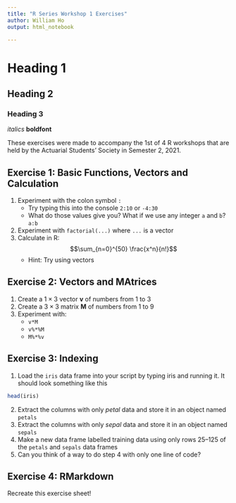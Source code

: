 ```yaml
---
title: "R Series Workshop 1 Exercises"
author: William Ho
output: html_notebook

---
```


# Heading 1
## Heading 2
### Heading 3

*italics*
**boldfont**

These exercises were made to accompany the 1st of 4 R workshops that are held by
the Actuarial Students' Society in Semester 2, 2021.

## Exercise 1: Basic Functions, Vectors and Calculation

1. Experiment with the colon symbol `:`
    - Try typing this into the console `2:10` or `-4:30`
    - What do those values give you? What if we use any integer `a` and `b`? `a:b`
1. Experiment with `factorial(...)` where `...` is a vector
1. Calculate in R: \LARGE $$\sum_{n=0}^{50} \frac{x^n}{n!}$$ \normalsize
    - Hint: Try using vectors
    
## Exercise 2: Vectors and MAtrices
1. Create a $1 \times 3$ vector **v** of numbers from 1 to 3
1. Create a $3 \times 3$ matrix **M** of numbers from 1 to 9
1. Experiment with:
    - `v*M`
    - `v%*%M`
    - `M%*%v`

## Exercise 3: Indexing

1. Load the `iris` data frame into your script by typing iris and running it. It should look something like this
```r
head(iris)
```
2. Extract the columns with only *petal* data and store it in an object named `petals`
1. Extract the columns with only *sepal* data and store it in an object named `sepals`
1. Make a new data frame labelled training data using only rows 25--125 of the `petals` and `sepals` data frames 
1. Can you think of a way to do step 4 with only one line of code?

## Exercise 4: RMarkdown

Recreate this exercise sheet!